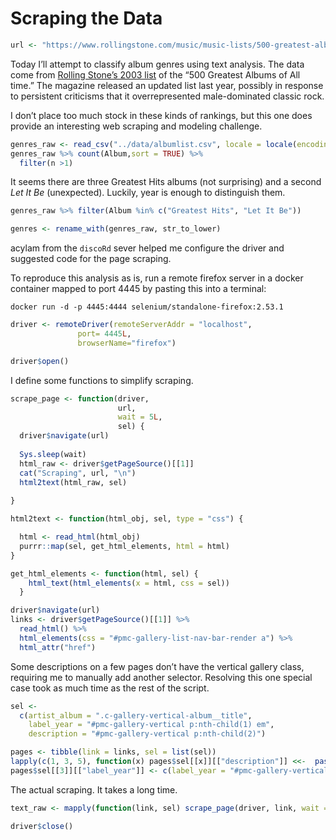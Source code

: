 
# Scraping the Data

```r
url <- "https://www.rollingstone.com/music/music-lists/500-greatest-albums-of-all-time-156826/"
```

Today I'll attempt to classify album genres using text analysis. The data
come from [Rolling Stone's 2003 list](`r url`) of the "500 Greatest Albums of
All time." The magazine released an updated list last year, possibly in response to persistent criticisms that it overrepresented male-dominated
classic rock.

I don't place too much stock in these kinds of rankings, but this one does provide
an interesting web scraping and modeling challenge.
```r
genres_raw <- read_csv("../data/albumlist.csv", locale = locale(encoding = "macroman"))
genres_raw %>% count(Album,sort = TRUE) %>% 
  filter(n >1)
```

It seems there are three Greatest Hits albums (not surprising) and a second
_Let It Be_ (unexpected). Luckily, year is enough to distinguish them.

```r
genres_raw %>% filter(Album %in% c("Greatest Hits", "Let It Be"))
```
```r
genres <- rename_with(genres_raw, str_to_lower)
```

acylam from the `discoRd` sever helped me configure the driver and suggested code for the page scraping.

To reproduce this analysis as is, run a remote firefox server in a docker
container mapped to port 4445 by pasting this into a terminal:

`docker run -d -p 4445:4444 selenium/standalone-firefox:2.53.1`

```r
driver <- remoteDriver(remoteServerAddr = "localhost",
               port= 4445L,
               browserName="firefox")

driver$open()
```

I define some functions to simplify scraping.
```r
scrape_page <- function(driver,
                        url,
                        wait = 5L,
                        sel) {
  driver$navigate(url)
  
  Sys.sleep(wait) 
  html_raw <- driver$getPageSource()[[1]]
  cat("Scraping", url, "\n")
  html2text(html_raw, sel)
  
}

html2text <- function(html_obj, sel, type = "css") {

  html <- read_html(html_obj)
  purrr::map(sel, get_html_elements, html = html) 
}

get_html_elements <- function(html, sel) {
    html_text(html_elements(x = html, css = sel))
  }
```

```r

driver$navigate(url)
links <- driver$getPageSource()[[1]] %>%
  read_html() %>%
  html_elements(css = "#pmc-gallery-list-nav-bar-render a") %>%
  html_attr("href")
```

Some descriptions on a few pages don't have the vertical gallery class, requiring me
to manually add another selector. Resolving this one special case took as much
time as the rest of the script.

```r
sel <-
  c(artist_album = ".c-gallery-vertical-album__title",
    label_year = "#pmc-gallery-vertical p:nth-child(1) em",
    description = "#pmc-gallery-vertical p:nth-child(2)")

pages <- tibble(link = links, sel = list(sel))
lapply(c(1, 3, 5), function(x) pages$sel[[x]][["description"]] <<-  paste(":nth-child(43) p ,", sel[["description"]]))
pages$sel[[3]][["label_year"]] <- c(label_year = "#pmc-gallery-vertical p:nth-child(1) em:nth-child(1)")
```

The actual scraping. It takes a long time.

```r
text_raw <- mapply(function(link, sel) scrape_page(driver, link, wait = 2.5, sel = sel), pages$link, pages$sel, SIMPLIFY = FALSE)
```

```r
driver$close()
```
